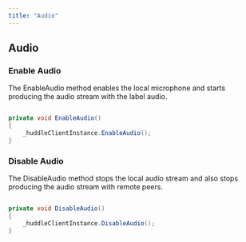 ```yaml
---
title: "Audio"
---
```



## Audio

### Enable Audio

The EnableAudio method enables the local microphone and starts producing the audio stream with the label audio.

```csharp

private void EnableAudio()
{
    _huddleClientInstance.EnableAudio();
}
```

### Disable Audio

The DisableAudio method stops the local audio stream and also stops producing the audio stream with remote peers.

```csharp

private void DisableAudio()
{
    _huddleClientInstance.DisableAudio();
}

```